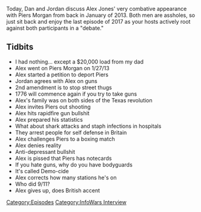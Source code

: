 {{DEFAULTSORT:
    #_EPISODE_0114:Piers Morgan Interview
}}{{Episode
    | title           = Piers Morgan Interview
    | caption         = [https://knowledgefight.libsyn.com/knowledge-fight-piers-morgan-interview Listen to this episode on Libsyn]
    | episodeNumber   = 114
    | length          = 01:06:27
    | airDate         = December 31, 2017
    | coverageDate    = January 27, 2013
    | episodeType     = [[:Category:InfoWars Interview|InfoWars Interview]]
    | appearance      = [[Piers Morgan]]
    | previousEpisode = [[113: February 21-23, 2014]]
    | nextEpisode     = [[115: January 2, 2018]]
}}

{{Stub}}

Today, Dan and Jordan discuss Alex Jones' very combative appearance with Piers Morgan from back in January of 2013. Both men are assholes, so just sit back and enjoy the last episode of 2017 as your hosts actively root against both participants in a "debate."

==Tidbits==

*I had nothing... except a $20,000 load from my dad
*Alex went on Piers Morgan on 1/27/13
*Alex started a petition to deport Piers
*Jordan agrees with Alex on guns
*2nd amendment is to stop street thugs
*1776 will commence again if you try to take guns
*Alex's family was on both sides of the Texas revolution
*Alex invites Piers out shooting
*Alex hits rapidfire gun bullshit
*Alex prepared his statistics
*What about shark attacks and staph infections in hospitals
*They arrest people for self defense in Britain
*Alex challenges Piers to a boxing match
*Alex denies reality
*Anti-depressant bullshit
*Alex is pissed that Piers has notecards
*If you hate guns, why do you have bodyguards
*It's called Demo-cide
*Alex corrects how many stations he's on
*Who did 9/11?
*Alex gives up, does British accent

[[Category:Episodes]]
[[Category:InfoWars Interview]]